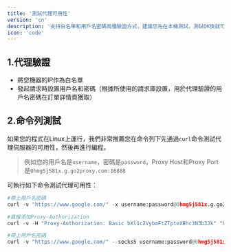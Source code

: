 ```yaml
---
title: '測試代理可用性'
version: 'cn'
description: '支持白名單和用戶名密碼兩種驗證方式，建議您先在本機測試，測試OK後就可以正常使用了。'
icon: 'code'
---
```


## 1.代理驗證
- 將您機器的IP作為白名單
- 發起請求時設置用戶名和密碼（根據所使用的請求庫設置，用於代理驗證的用戶名密碼在訂單詳情頁獲取）

## 2.命令列測試
如果您的程式在Linux上運行，我們非常推薦您在命令列下先通過`curl`命令測試代理伺服器的可用性，然後再進行編程。

> 例如您的用戶名是`username`，密碼是`password`，Proxy Host和Proxy Port是`0hmg5j581x.g.go2proxy.com:16888`

可執行如下命令測試代理可用性：

<CodeGroup>

```python HTTP代理
#帶上用戶名密碼
curl -v "https://www.google.com/" -x username:password@0hmg5j581x.g.go2proxy.com:16888

#直接添加Proxy-Authorization
curl -v -H "Proxy-Authorization: Basic bXl1c2VybmFtZTpteXBhc3N3b3Jk" "https://www.google.com/" -x 0hmg5j581x.g.go2proxy.com:16888
```

```python SOCKS代理
#帶上用戶名密碼
curl -v "https://www.google.com/" --socks5 username:password@0hmg5j581x.g.go2proxy.com:16888
```

</CodeGroup>
